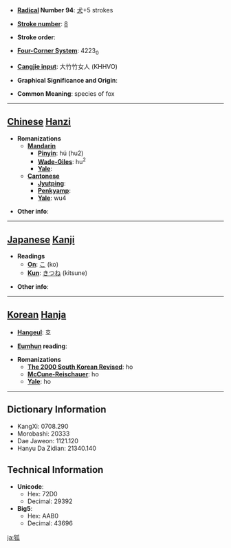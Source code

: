 * '''[[Wiktionary:Chinese radical index| Radical]] Number 94''': [[Wiktionary:Chinese radical index 犬|犬]]+5 strokes

* '''[[Wiktionary:Chinese total strokes index|Stroke number]]''': [[Wiktionary:Chinese total strokes index 8|8]]

* '''Stroke order''': 

* '''[[Wiktionary:Chinese four corner index|Four-Corner System]]''': 4223<sub>0</sub>

* '''[[Wiktionary:Chinese Cangjie index|Cangjie input]]''': 大竹竹女人 (KHHVO)

* '''Graphical Significance and Origin''': 

* '''Common Meaning''': species of fox

----

== [[Chinese]] [[Hanzi]] ==

* '''Romanizations'''
** '''[[Mandarin]]'''
*** '''[[Pinyin]]''': hú (hu2)
*** '''[[Wade-Giles]]''': hu<sup>2</sup>
*** '''[[Yale]]''': 
** '''[[Cantonese]]'''
*** '''[[Jyutping]]''':
*** '''[[Penkyamp]]''': 
*** '''[[Yale]]''': wu4

* '''Other info''': 

----

== [[Japanese]] [[Kanji]] ==

* '''Readings'''
** '''[[On]]''': [[こ]] (ko)
** '''[[Kun]]''': [[きつね]] (kitsune)

* '''Other info''':  

----

== [[Korean]] [[Hanja]] ==

* '''[[Hangeul]]''': 호

* '''[[Eumhun]] reading''': 

* '''Romanizations'''
** '''[[The 2000 South Korean Revised Romanization|The 2000 South Korean Revised]]''': ho
** '''[[McCune-Reischauer]]''': ho
** '''[[Yale]]''': ho

----

== Dictionary Information ==

* KangXi: 0708.290
* Morobashi: 20333
* Dae Jaweon: 1121.120
* Hanyu Da Zidian: 21340.140

== Technical Information ==

* '''Unicode''':
** Hex: 72D0
** Decimal: 29392
* '''Big5''':
** Hex: AAB0
** Decimal: 43696

[[ja:狐]]